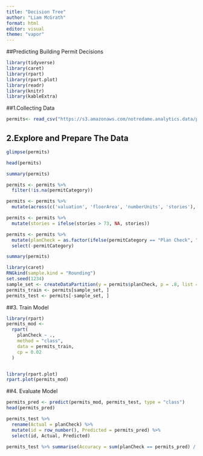 ---
title: "Decision Tree"
author: "Liam McGrath"
format: html
editor: visual
theme: "vapor"
---

##Predicting Building Permit Decisions

```{r}
library(tidyverse)
library(caret)
library(rpart)
library(rpart.plot)
library(readr)
library(knitr)
library(kableExtra)
```


##1.Collecting Data

```{r}
permits<- read_csv("https://s3.amazonaws.com/notredame.analytics.data/permits.csv")
```


## 2.Explore and Prepare The Data

```{r}
glimpse(permits)
```

```{r}
head(permits)
```

```{r}
summary(permits)
```



```{r}
permits <- permits %>%
  filter(!is.na(permitCategory))
```


```{r}
permits <- permits %>%
  mutate(across(c('valuation', 'floorArea', 'numberUnits', 'stories'), ~ ifelse(. < 1, NA, .)))
```


```{r}
permits <- permits %>%
  mutate(stories = ifelse(stories > 73, NA, stories))
```


```{r}
permits <- permits %>%
  mutate(planCheck = as.factor(ifelse(permitCategory == "Plan Check", "Yes", "No"))) %>%
  select(-permitCategory)

summary(permits)
```


```{r}
library(caret)
RNGkind(sample.kind = "Rounding")
set.seed(1234)
sample_set <- createDataPartition(y = permits$planCheck, p = .8, list = FALSE)
permits_train <- permits[sample_set, ]
permits_test <- permits[-sample_set, ]
```


##3. Train Model

```{r}
library(rpart)
permits_mod <-
  rpart(
    planCheck ~ .,
    method = "class",
    data = permits_train,
    cp = 0.02
  )


library(rpart.plot)
rpart.plot(permits_mod)

```



##4. Evaluate Model

```{r}
permits_pred <- predict(permits_mod, permits_test, type = "class")
head(permits_pred)
```


```{r}
permits_test %>%
  rename(Actual = planCheck) %>%
  mutate(id = row_number(), Predicted = permits_pred) %>%
  select(id, Actual, Predicted)
```


```{r}
permits_test %>% summarise(Accuracy = sum(planCheck == permits_pred) / n())
```






